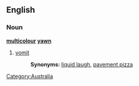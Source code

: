 ==English==

===Noun===
'''[[multicolour]] [[yawn]]'''

# {{context|Australian English|jocular}} [[vomit]]
#:'''Synonyms:''' [[liquid laugh]], [[pavement pizza]]

[[Category:Australia]]